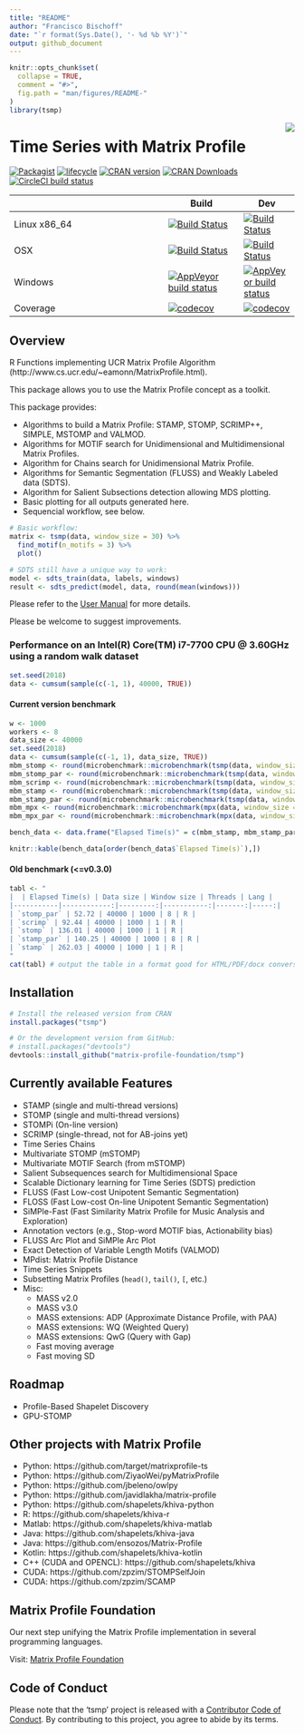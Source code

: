 ```yaml
---
title: "README"
author: "Francisco Bischoff"
date: "`r format(Sys.Date(), '- %d %b %Y')`"
output: github_document
---
```


<!-- README.md is generated from README.Rmd. Please edit that file -->

```r
knitr::opts_chunk$set(
  collapse = TRUE,
  comment = "#>",
  fig.path = "man/figures/README-"
)
library(tsmp)
```

<img src="man/figures/logo.png" align="right" style="float:right;" />

# Time Series with Matrix Profile 
  <!-- badges: start -->
[![Packagist](https://img.shields.io/badge/license-GPL--3-brightgreen.svg)](https://choosealicense.com/licenses/gpl-3.0/)
[![lifecycle](https://img.shields.io/badge/lifecycle-stable-brightgreen.svg)](https://www.tidyverse.org/lifecycle/#stable)
[![CRAN version](http://www.r-pkg.org/badges/version/tsmp)](https://cran.r-project.org/package=tsmp)
[![CRAN Downloads](https://cranlogs.r-pkg.org/badges/tsmp)](https://cran.r-project.org/package=tsmp)
[![CircleCI build status](https://circleci.com/gh/matrix-profile-foundation/tsmp.svg?style=svg)](https://circleci.com/gh/matrix-profile-foundation/tsmp)
  <!-- badges: end -->

|              | Build | Dev |
|--------------|-------|-----|
| Linux x86_64 | [![Build Status](https://travis-ci.com/matrix-profile-foundation/tsmp.svg?branch=master)](https://travis-ci.com/matrix-profile-foundation/tsmp) | [![Build Status](https://travis-ci.com/matrix-profile-foundation/tsmp.svg?branch=develop)](https://travis-ci.com/matrix-profile-foundation/tsmp) |
| OSX | [![Build Status](https://travis-ci.com/matrix-profile-foundation/tsmp.svg?branch=master)](https://travis-ci.com/matrix-profile-foundation/tsmp) | [![Build Status](https://travis-ci.com/matrix-profile-foundation/tsmp.svg?branch=develop)](https://travis-ci.com/matrix-profile-foundation/tsmp) |
| Windows | [![AppVeyor build status](https://ci.appveyor.com/api/projects/status/byfyqncr60ten98g/branch/master?svg=true)](https://ci.appveyor.com/project/franzbischoff/tsmp/branch/master) | [![AppVeyor build status](https://ci.appveyor.com/api/projects/status/byfyqncr60ten98g/branch/develop?svg=true)](https://ci.appveyor.com/project/franzbischoff/tsmp/branch/develop) |
| Coverage | [![codecov](https://codecov.io/gh/matrix-profile-foundation/tsmp/branch/master/graph/badge.svg)](https://codecov.io/gh/matrix-profile-foundation/tsmp) | [![codecov](https://codecov.io/gh/matrix-profile-foundation/tsmp/branch/develop/graph/badge.svg)](https://codecov.io/gh/matrix-profile-foundation/tsmp) |

## Overview

R Functions implementing UCR Matrix Profile Algorithm (http://www.cs.ucr.edu/~eamonn/MatrixProfile.html).

This package allows you to use the Matrix Profile concept as a toolkit.

This package provides:

* Algorithms to build a Matrix Profile: STAMP, STOMP, SCRIMP++, SIMPLE, MSTOMP and VALMOD.
* Algorithms for MOTIF search for Unidimensional and Multidimensional Matrix Profiles.
* Algorithm for Chains search for Unidimensional Matrix Profile.
* Algorithms for Semantic Segmentation (FLUSS) and Weakly Labeled data (SDTS).
* Algorithm for Salient Subsections detection allowing MDS plotting.
* Basic plotting for all outputs generated here.
* Sequencial workflow, see below.

```r
# Basic workflow:
matrix <- tsmp(data, window_size = 30) %>%
  find_motif(n_motifs = 3) %>%
  plot()

# SDTS still have a unique way to work:
model <- sdts_train(data, labels, windows)
result <- sdts_predict(model, data, round(mean(windows)))
```

Please refer to the [User Manual](https://matrix-profile-foundation.github.io/tsmp/reference/) for more details.


Please be welcome to suggest improvements.

### Performance on an Intel(R) Core(TM) i7-7700 CPU @ 3.60GHz using a random walk dataset

```r
set.seed(2018)
data <- cumsum(sample(c(-1, 1), 40000, TRUE))
```

#### Current version benchmark

```r
w <- 1000
workers <- 8
data_size <- 40000
set.seed(2018)
data <- cumsum(sample(c(-1, 1), data_size, TRUE))
mbm_stomp <- round(microbenchmark::microbenchmark(tsmp(data, window_size = w, mode = "stomp", verbose = 0), times = 1L)$time / 10^9, 2)
mbm_stomp_par <- round(microbenchmark::microbenchmark(tsmp(data, window_size = w, mode = "stomp", n_workers = workers, verbose = 0), times = 1L)$time / 10^9, 2)
mbm_scrimp <- round(microbenchmark::microbenchmark(tsmp(data, window_size = w, mode = "scrimp", verbose = 0), times = 1L)$time / 10^9, 2)
mbm_stamp <- round(microbenchmark::microbenchmark(tsmp(data, window_size = w, mode = "stamp", verbose = 0), times = 1L)$time / 10^9, 2)
mbm_stamp_par <- round(microbenchmark::microbenchmark(tsmp(data, window_size = w, mode = "stamp", n_workers = workers, verbose = 0), times = 1L)$time / 10^9, 2)
mbm_mpx <- round(microbenchmark::microbenchmark(mpx(data, window_size = w), times = 1L)$time / 10^9, 2)
mbm_mpx_par <- round(microbenchmark::microbenchmark(mpx(data, window_size = w, n_workers = workers), times = 1L)$time / 10^9, 2)
```

```r
bench_data <- data.frame("Elapsed Time(s)" = c(mbm_stamp, mbm_stamp_par, mbm_stomp, mbm_stomp_par, mbm_scrimp, mbm_mpx, mbm_mpx_par), "Data Size" = data_size, "Window Size" = w, Threads = c(1, workers, 1, workers, 1, 1, workers), Lang = c("R", "R", "R", "R", "R", "Rcpp", "Rcpp"), row.names = c("`stamp`", "`stamp_par`", "`stomp`", "`stomp_par`", "`scrimp`", "`mpx`", "`mpx_par`"), check.names = FALSE)

knitr::kable(bench_data[order(bench_data$`Elapsed Time(s)`),])
```

#### Old benchmark (<=v0.3.0)
```r
tabl <- "
|  | Elapsed Time(s) | Data size | Window size | Threads | Lang |
|-----------|------------:|---------:|-----------:|-------:|-----:|
| `stomp_par` | 52.72 | 40000 | 1000 | 8 | R |
| `scrimp` | 92.44 | 40000 | 1000 | 1 | R |
| `stomp` | 136.01 | 40000 | 1000 | 1 | R |
| `stamp_par` | 140.25 | 40000 | 1000 | 8 | R |
| `stamp` | 262.03 | 40000 | 1000 | 1 | R |
"
cat(tabl) # output the table in a format good for HTML/PDF/docx conversion
```

## Installation

```r
# Install the released version from CRAN
install.packages("tsmp")

# Or the development version from GitHub:
# install.packages("devtools")
devtools::install_github("matrix-profile-foundation/tsmp")
```

## Currently available Features

* STAMP (single and multi-thread versions)
* STOMP (single and multi-thread versions)
* STOMPi (On-line version)
* SCRIMP (single-thread, not for AB-joins yet)
* Time Series Chains
* Multivariate STOMP (mSTOMP)
* Multivariate MOTIF Search (from mSTOMP)
* Salient Subsequences search for Multidimensional Space
* Scalable Dictionary learning for Time Series (SDTS) prediction
* FLUSS (Fast Low-cost Unipotent Semantic Segmentation)
* FLOSS (Fast Low-cost On-line Unipotent Semantic Segmentation)
* SiMPle-Fast (Fast Similarity Matrix Profile for Music Analysis and Exploration)
* Annotation vectors (e.g., Stop-word MOTIF bias, Actionability bias)
* FLUSS Arc Plot and SiMPle Arc Plot
* Exact Detection of Variable Length Motifs (VALMOD)
* MPdist: Matrix Profile Distance
* Time Series Snippets
* Subsetting Matrix Profiles (`head()`, `tail()`, `[`, etc.)
* Misc:
  * MASS v2.0
  * MASS v3.0
  * MASS extensions: ADP (Approximate Distance Profile, with PAA)
  * MASS extensions: WQ (Weighted Query)
  * MASS extensions: QwG (Query with Gap)
  * Fast moving average
  * Fast moving SD

## Roadmap

* Profile-Based Shapelet Discovery
* GPU-STOMP

## Other projects with Matrix Profile

* Python: https://github.com/target/matrixprofile-ts
* Python: https://github.com/ZiyaoWei/pyMatrixProfile
* Python: https://github.com/jbeleno/owlpy
* Python: https://github.com/javidlakha/matrix-profile
* Python: https://github.com/shapelets/khiva-python
* R: https://github.com/shapelets/khiva-r
* Matlab: https://github.com/shapelets/khiva-matlab
* Java: https://github.com/shapelets/khiva-java
* Java: https://github.com/ensozos/Matrix-Profile
* Kotlin: https://github.com/shapelets/khiva-kotlin
* C++ (CUDA and OPENCL): https://github.com/shapelets/khiva
* CUDA: https://github.com/zpzim/STOMPSelfJoin
* CUDA: https://github.com/zpzim/SCAMP

## Matrix Profile Foundation

Our next step unifying the Matrix Profile implementation in several programming languages.

Visit: [Matrix Profile Foundation](https://matrixprofile.org)

## Code of Conduct

Please note that the 'tsmp' project is released with a
[Contributor Code of Conduct](.github/CODE_OF_CONDUCT.md).
By contributing to this project, you agree to abide by its terms.
